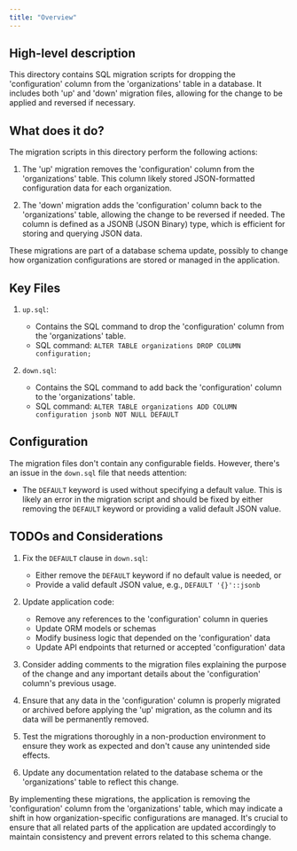 ```yaml
---
title: "Overview"
---
```


## High-level description
This directory contains SQL migration scripts for dropping the 'configuration' column from the 'organizations' table in a database. It includes both 'up' and 'down' migration files, allowing for the change to be applied and reversed if necessary.

## What does it do?
The migration scripts in this directory perform the following actions:

1. The 'up' migration removes the 'configuration' column from the 'organizations' table. This column likely stored JSON-formatted configuration data for each organization.

2. The 'down' migration adds the 'configuration' column back to the 'organizations' table, allowing the change to be reversed if needed. The column is defined as a JSONB (JSON Binary) type, which is efficient for storing and querying JSON data.

These migrations are part of a database schema update, possibly to change how organization configurations are stored or managed in the application.

## Key Files

1. `up.sql`:
   - Contains the SQL command to drop the 'configuration' column from the 'organizations' table.
   - SQL command: `ALTER TABLE organizations DROP COLUMN configuration;`

2. `down.sql`:
   - Contains the SQL command to add back the 'configuration' column to the 'organizations' table.
   - SQL command: `ALTER TABLE organizations ADD COLUMN configuration jsonb NOT NULL DEFAULT`

## Configuration
The migration files don't contain any configurable fields. However, there's an issue in the `down.sql` file that needs attention:

- The `DEFAULT` keyword is used without specifying a default value. This is likely an error in the migration script and should be fixed by either removing the `DEFAULT` keyword or providing a valid default JSON value.

## TODOs and Considerations

1. Fix the `DEFAULT` clause in `down.sql`:
   - Either remove the `DEFAULT` keyword if no default value is needed, or
   - Provide a valid default JSON value, e.g., `DEFAULT '{}'::jsonb`

2. Update application code:
   - Remove any references to the 'configuration' column in queries
   - Update ORM models or schemas
   - Modify business logic that depended on the 'configuration' data
   - Update API endpoints that returned or accepted 'configuration' data

3. Consider adding comments to the migration files explaining the purpose of the change and any important details about the 'configuration' column's previous usage.

4. Ensure that any data in the 'configuration' column is properly migrated or archived before applying the 'up' migration, as the column and its data will be permanently removed.

5. Test the migrations thoroughly in a non-production environment to ensure they work as expected and don't cause any unintended side effects.

6. Update any documentation related to the database schema or the 'organizations' table to reflect this change.

By implementing these migrations, the application is removing the 'configuration' column from the 'organizations' table, which may indicate a shift in how organization-specific configurations are managed. It's crucial to ensure that all related parts of the application are updated accordingly to maintain consistency and prevent errors related to this schema change.